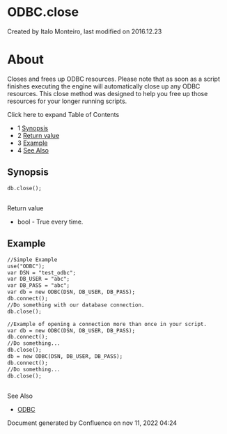
# ODBC.close 

 Created by  Italo Monteiro, last modified on 2016.12.23

# About

Closes and frees up ODBC resources. Please note that as soon as a script finishes executing the engine will automatically close up any ODBC resources. This close method was designed to help you free up those resources for your longer running scripts.

Click here to expand Table of Contents

* 1 [Synopsis](#synopsis)
* 2 [Return value](#--)
* 3 [Example](#example)
* 4 [See Also](#--)

## Synopsis

```xml
db.close();
```

##   
Return value

* bool - True every time.

## Example

```xml
//Simple Example
use("ODBC");
var DSN = "test_odbc";
var DB_USER = "abc";
var DB_PASS = "abc";
var db = new ODBC(DSN, DB_USER, DB_PASS);
db.connect();
//Do something with our database connection.
db.close(); 
```

```xml
//Example of opening a connection more than once in your script.
var db = new ODBC(DSN, DB_USER, DB_PASS);
db.connect();
//Do something...
db.close();
db = new ODBC(DSN, DB_USER, DB_PASS);
db.connect();
//Do something...
db.close();
```

##   
See Also

* [ODBC](ODBC-DSN/index.mdx#about)

Document generated by Confluence on nov 11, 2022 04:24
